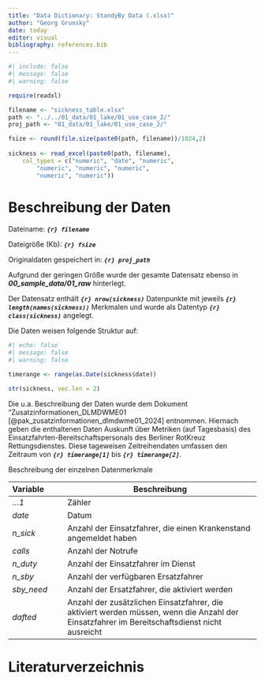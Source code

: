 ```yaml
---
title: "Data Dictionary: StandyBy Data (.xlsx)"
author: "Georg Grunsky"
date: today
editor: visual
bibliography: references.bib
---
```


```r
#| include: false
#| message: false
#| warning: false

require(readxl)

filename <- "sickness_table.xlsx"
path <- "../../01_data/01_lake/01_use_case_2/"
proj_path <- "01_data/01_lake/01_use_case_2/"

fsize <- round(file.size(paste0(path, filename))/1024,2)
 
sickness <- read_excel(paste0(path, filename), 
    col_types = c("numeric", "date", "numeric", 
        "numeric", "numeric", "numeric", 
        "numeric", "numeric"))
```

# Beschreibung der Daten

Dateiname: ***`{r} filename`***

Dateigröße (Kb): ***`{r} fsize`***

Originaldaten gespeichert in: ***`{r} proj_path`***

Aufgrund der geringen Größe wurde der gesamte Datensatz ebenso in ***00_sample_data/01_raw*** hinterlegt.

Der Datensatz enthält ***`{r} nrow(sickness)`*** Datenpunkte mit jeweils ***`{r} length(names(sickness))`*** Merkmalen und wurde als Datentyp ***`{r} class(sickness)`*** angelegt.

Die Daten weisen folgende Struktur auf:

```r
#| echo: false
#| message: false
#| warning: false

timerange <- range(as.Date(sickness$date))

str(sickness, vec.len = 2)
```

Die u.a. Beschreibung der Daten wurde dem Dokument "Zusatzinformationen_DLMDWME01 [@pak_zusatzinformationen_dlmdwme01_2024] entnommen. Hiernach geben die enthaltenen Daten Auskunft über Metriken (auf Tagesbasis) des Einsatzfahrten-Bereitschaftspersonals des Berliner RotKreuz Rettungsdienstes. Diese tageweisen Zeitreihendaten umfassen den Zeitraum von ***`{r} timerange[1]`*** bis ***`{r} timerange[2]`***.

Beschreibung der einzelnen Datenmerkmale

| Variable | Beschreibung |
|:---------------|--------------------------------------------------------|
| *...1* | Zähler |
| *date* | Datum |
| *n_sick* | Anzahl der Einsatzfahrer, die einen Krankenstand angemeldet haben |
| *calls* | Anzahl der Notrufe |
| *n_duty* | Anzahl der Einsatzfahrer im Dienst |
| *n_sby* | Anzahl der verfügbaren Ersatzfahrer |
| *sby_need* | Anzahl der Ersatzfahrer, die aktiviert werden |
| *dafted* | Anzahl der zusätzlichen Einsatzfahrer, die aktiviert werden müssen, wenn die Anzahl der Einsatzfahrer im Bereitschaftsdienst nicht ausreicht |

# Literaturverzeichnis
